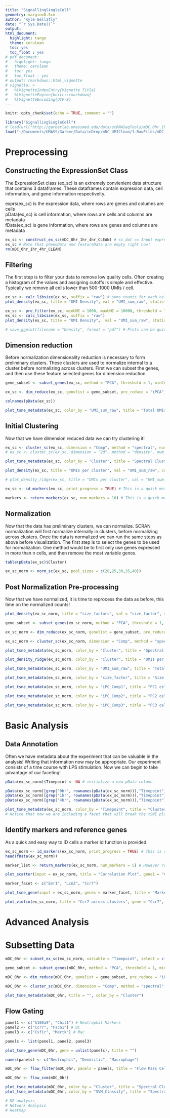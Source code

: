 ```yaml
---
title: "SignallingSingleCell"
geometry: margin=0.5cm
author: "Kyle Gellatly"
date: "`r Sys.Date()`"
output:
html_document:
  highlight: tango
  theme: cerulean
  toc: yes
  toc_float : yes
# pdf_document:
#   highlight: tango
#   theme: cerulean
#   toc: yes
#   toc_float : yes
# output: rmarkdown::html_vignette
# vignette: >
#   %\VignetteIndexEntry{Vignette Title}
#   %\VignetteEngine{knitr::rmarkdown}
#   %\VignetteEncoding{UTF-8}
---
```


```r
knitr::opts_chunk$set(echo = TRUE, comment = "")
```


```r
library("SignallingSingleCell")
# load(url("http://garberlab.umassmed.edu/data/scRNASeqTools/mDC_0hr_1hr_4hr_CLEAN.Rdata"))
load("~/Documents/UMASS/Garber/Data/inDrop/mDC_UMIClean/1-RawFiles/mDC_0hr_1hr_4hr_CLEAN.Rdata")
```

# Preprocessing  

## Constructing the ExpressionSet Class  

The ExpressionSet class (ex_sc) is an extremely convienient data structure that contains 3 dataframes. These dataframes contain expression data, cell information, and gene information respectivelty. 

exprs(ex_sc) is the expression data, where rows are genes and columns are cells  
pData(ex_sc) is cell information, where rows are cells and columns are metadata  
fData(ex_sc) is gene information, where rows are genes and columns are metadata

```r
ex_sc <- construct_ex_sc(mDC_0hr_1hr_4hr_CLEAN) # sc_dat == Input expression matrix
ex_sc # Note that phenoData and featureData are empty right now!
rm(mDC_0hr_1hr_4hr_CLEAN)
```

## Filtering

The first step is to filter your data to remove low quality cells. Often creating a histogram of the values and assigning cutoffs is simple and effective. Typically we remove all cells lower than 500-1000 UMIs / cell.

```r
ex_sc <- calc_libsize(ex_sc, suffix = "raw") # sums counts for each cell
plot_density(ex_sc, title = "UMI Density", val = "UMI_sum_raw", statistic = "mean") # Density function. Note how many low UMI count cells are in the data!

ex_sc <- pre_filter(ex_sc, minUMI = 1000, maxUMI = 10000, threshold = 1, minCells = 10,  print_progress = TRUE) # filters cells and genes
ex_sc <- calc_libsize(ex_sc, suffix = "raw")
plot_density(ex_sc, title = "UMI Density",  val = "UMI_sum_raw", statistic = "mean")  

# save_ggplot(filename = "Density", format = "pdf") # Plots can be quickly and easily saved!
```

## Dimension reduction

Before normalization dimensionality reduction is necessary to form preliminary clusters. These clusters are used to normalize internal to a cluster before normalizing across clusters. First we can subset the genes, and then use these feature selected genes for dimension reduction.

```r
gene_subset <- subset_genes(ex_sc, method = "PCA", threshold = 1, minCells = 30, nComp = 10, cutoff = 0.85) # 3 available methods for selecting genes

ex_sc <- dim_reduce(ex_sc, genelist = gene_subset, pre_reduce = "iPCA", nComp = 12, tSNE_perp = 30, iterations = 500, print_progress=TRUE)  # 3 available methods for dimensionality reduction

colnames(pData(ex_sc))

plot_tsne_metadata(ex_sc, color_by = "UMI_sum_raw", title = "Total UMIs per cell") 

```

## Initial Clustering

Now that we have dimension reduced data we can try clustering it!

```r
ex_sc <- cluster_sc(ex_sc, dimension = "Comp", method = "spectral", num_clust = 6) # 2 clustering algorithms can be performed on 2d plots or PCA / ICA components
# ex_sc <- cluster_sc(ex_sc, dimension = "2d", method = "density", num_clust = 7) # 2 clustering algorithms can be performed on 2d plots or PCA / ICA components

plot_tsne_metadata(ex_sc, color_by = "Cluster", title = "Spectral Cluster on iPCA components") # this function is flexible for plotting any data onto a 2d tsne mapping

plot_density(ex_sc, title = "UMIs per cluster", val = "UMI_sum_raw", color_by = "Cluster", statistic = "mean")

# plot_density_ridge(ex_sc, title = "UMIs per cluster", val = "UMI_sum_raw", color_by = "Cluster")

ex_sc <- id_markers(ex_sc, print_progress = TRUE) # This is a quick method to find good markers genes for cell identification. These gene scores get written to fData()

markers <- return_markers(ex_sc, num_markers = 10) # This is a quick method to find good markers genes for cell identification. These gene scores get written to fData()
```

## Normalization

Now that the data has preliminary clusters, we can normalize. SCRAN normalization will first normalize internally in clusters, before normalizing across clusters. Once the data is normalized we can run the same steps as above before visualization. The first step is to select the genes to be used for normalization. One method would be to first only use genes expressed in more than n cells, and then remove the most variable genes.

```r
table(pData(ex_sc)$Cluster)

ex_sc_norm <- norm_sc(ex_sc, pool_sizes = c(20,25,30,35,40))
```

## Post Normalization Pre-processing

Now that we have normalized, it is time to reprocess the data as before, this time on the normalized counts!

```r
plot_density(ex_sc_norm, title = "size_factors", val = "size_factor", statistic = "mean") 

gene_subset <- subset_genes(ex_sc_norm, method = "PCA", threshold = 1, minCells = 30, nComp = 10, cutoff = 0.85)

ex_sc_norm <- dim_reduce(ex_sc_norm, genelist = gene_subset, pre_reduce = "iPCA", nComp = 12, tSNE_perp = 30, iterations = 500, print_progress=TRUE)

ex_sc_norm <- cluster_sc(ex_sc_norm, dimension = "Comp", method = "spectral", num_clust = 6)

plot_tsne_metadata(ex_sc_norm, color_by = "Cluster", title = "Spectral Cluster on iPCA components")

plot_density_ridge(ex_sc_norm, color_by = "Cluster", title = "UMIs per cluster", val = "UMI_sum")

plot_tsne_metadata(ex_sc_norm, color_by = "UMI_sum_raw", title = "Total UMIs per cell") 

plot_tsne_metadata(ex_sc_norm, color_by = "size_factor", title = "Size Factor per cell") 

plot_tsne_metadata(ex_sc_norm, color_by = "iPC_Comp1", title = "PC1 cell loadings") 

plot_tsne_metadata(ex_sc_norm, color_by = "iPC_Comp2", title = "PC2 cell loadings") 

plot_tsne_metadata(ex_sc_norm, color_by = "iPC_Comp3", title = "PC3 cell loadings") 

```

# Basic Analysis

## Data Annotation

Often we have metadata about the experiment that can be valuable in the analysis! Writing that information now may be appropriate. Our experiment consists of a time course with LPS stimulation. Now we can begin to take advantage of our faceting!

```r
pData(ex_sc_norm)$Timepoint <- NA # initialize a new pData column

pData(ex_sc_norm)[grep("0hr", rownames(pData(ex_sc_norm))),"Timepoint"] <- "0hr"
pData(ex_sc_norm)[grep("1hr", rownames(pData(ex_sc_norm))),"Timepoint"] <- "1hr"
pData(ex_sc_norm)[grep("4hr", rownames(pData(ex_sc_norm))),"Timepoint"] <- "4hr"

plot_tsne_metadata(ex_sc_norm, color_by = "Timepoint", title = "Clusters over Time", facet_by = "Cluster")
# Notice that now we are including a facet that will break the tSNE plot into smaller plots, one each for the variable. From this we can see that some clusters are forming based on timepoint, while others contain multiple timepoints.
```

## Identify markers and reference genes

As a quick and easy way to ID cells a marker id function is provided.

```r
ex_sc_norm <- id_markers(ex_sc_norm, print_progress = TRUE) # This is a quick method to find good markers genes for cell identification. These gene scores get written to fData()
head(fData(ex_sc_norm))

marker_list <- return_markers(ex_sc_norm, num_markers = 5) # However returning the genes as a list can be helpful

plot_scatter(input = ex_sc_norm, title = "Correlation Plot", gene1 = "Ccr7", gene2 = "Ccl22", facet_by = "Cluster", color_by = "Timepoint", logscale = FALSE) # A scater plotting function. Note the correlation of the marker genes.

marker_facet <- c("Emr1", "Lcn2", "Ccr7")

plot_tsne_gene(input = ex_sc_norm, genes = marker_facet, title = "Marker Genes",  ncol = 3, density = FALSE)

plot_violin(ex_sc_norm, title = "Ccr7 across clusters", gene = "Ccr7", color_by = "Timepoint", facet_by = "Cluster", size = 1, ncol = 3)
```

# Advanced Analysis

# Subsetting Data

```r
mDC_0hr <- subset_ex_sc(ex_sc_norm, variable = "Timepoint", select = c("0hr"))

gene_subset <- subset_genes(mDC_0hr, method = "PCA", threshold = 1, minCells = 30, nComp = 10, cutoff = 0.85)

mDC_0hr <- dim_reduce(mDC_0hr, genelist = gene_subset, pre_reduce = "iPCA", nComp = 10, tSNE_perp = 30, iterations = 500, print_progress=TRUE)

mDC_0hr <- cluster_sc(mDC_0hr, dimension = "Comp", method = "spectral", num_clust = 4)

plot_tsne_metadata(mDC_0hr, title = "", color_by = "Cluster")
```

## Flow Gating

```r

panel1 <- c("S100a9", "Chil1") # Neutrophil Markers
panel2 <- c("Ccr7", "Fscn1") # DC
panel3 <- c("Csf1r", "Mertk") # Mac

panels <- list(panel1, panel2, panel3)

plot_tsne_gene(mDC_0hr, gene = unlist(panels), title = "")

names(panels) <- c("Neutrophil", "Dendritic", "Macrophage")

mDC_0hr <- flow_filter(mDC_0hr, panels = panels, title = "Flow Pass Cells")

mDC_0hr <- flow_svm(mDC_0hr)

plot_tsne_metadata(mDC_0hr, color_by = "Cluster", title = "Spectral Cluster on PCA components")
plot_tsne_metadata(mDC_0hr, color_by = "SVM_Classify", title = "Spectral Cluster on PCA components")

```

```r
# DE analysis
# Network Analysis
# Heatmap
```
